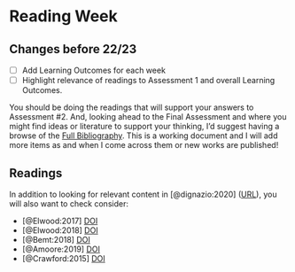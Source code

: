 # Reading Week {.unnumbered}

:::{.callout-warning}
## Changes before 22/23

- [ ] Add Learning Outcomes for each week
- [ ] Highlight relevance of readings to Assessment 1 and overall Learning Outcomes.
:::

You should be doing the readings that will support your answers to Assessment #2. And, looking ahead to the Final Assessment and where you might find ideas or literature to support your thinking, I'd suggest having a browse of the [Full Bibliography](https://github.com/jreades/i2p/blob/master/bib/Bibliography.md). This is a working document and I will add more items as and when I come across them or new works are published!

## Readings

In addition to looking for relevant content in [@dignazio:2020] ([URL](https://bookbook.p
ubpub.org/data-feminism)), you will also want to check consider:

- [@Elwood:2017] [DOI](https://doi.org/10.1080/13658816.2017.1334892)
- [@Elwood:2018] [DOI](https://doi.org/10.1080/0966369X.2018.1465396)
- [@Bemt:2018] [DOI](https://doi.org/10.1080/03098265.2018.1436534)
- [@Amoore:2019] [DOI](https://doi.org/10.1177%2F0263276419851846)
- [@Crawford:2015] [DOI](https://doi.org/10.1007/s10708-014-9597-z)

